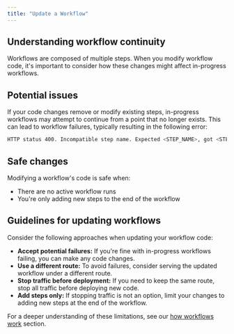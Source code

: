 ```yaml
---
title: "Update a Workflow"
---
```


## Understanding workflow continuity

Workflows are composed of multiple steps. When you modify workflow code, it's important to consider how these changes might affect in-progress workflows.

## Potential issues

If your code changes remove or modify existing steps, in-progress workflows may attempt to continue from a point that no longer exists. This can lead to workflow failures, typically resulting in the following error:

```bash
HTTP status 400. Incompatible step name. Expected <STEP_NAME>, got <STEP_NAME>
```

## Safe changes

Modifying a workflow's code is safe when:

- There are no active workflow runs
- You're only adding new steps to the end of the workflow

## Guidelines for updating workflows

Consider the following approaches when updating your workflow code:

- **Accept potential failures:** If you're fine with in-progress workflows failing, you can make any code changes.
- **Use a different route:** To avoid failures, consider serving the updated workflow under a different route.
- **Stop traffic before deployment:** If you need to keep the same route, stop all traffic before deploying new code.
- **Add steps only:** If stopping traffic is not an option, limit your changes to adding new steps at the end of the workflow.

For a deeper understanding of these limitations, see our [how workflows work](/workflow/basics/how) section.
